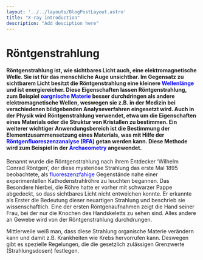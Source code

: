 ```yaml
---
layout: '../../layouts/BlogPostLayout.astro'
title: "X-ray introduction"
description: "Add desciption here"
---
```

# Röntgenstrahlung

#### Röntgenstrahlung ist, wie sichtbares Licht auch, eine elektromagnetische Welle. Sie ist für das menschliche Auge unsichtbar. Im Gegensatz zu sichtbarem Licht besitzt die Röntgenstrahlung eine kleinere <span style="color:blue">Wellenlänge </span>und ist energiereicher. Diese Eigenschaften lassen Röntgenstrahlung, zum Beispiel <span style="color:blue">oargnische Materie </span> besser durchdringen als andere elektromagnetische Wellen, weswegen sie z.B. in der Medizin bei verschiedenen bildgebenden Analyseverfahren eingesetzt wird. Auch in der Physik wird Röntgenstrahlung verwendet, etwa um die Eigenschaften eines Materials oder die Struktur von Kristallen zu bestimmen. Ein weiterer wichtiger Anwendungsbereich ist die Bestimmung der Elementzusammensetzung eines Materials, was mit Hilfe der <span style="color:blue">Röntgenfluoreszenzanalyse (RFA) </span> getan werden kann. Diese Methode wird zum Beispiel in der <span style="color:blue">Archaeometry</span> angewendet.

Benannt wurde die Röntgenstrahlung nach ihrem Entdecker ‘Wilhelm Conrad Röntgen’, der diese mysteriöse Strahlung das erste Mal 1895 beobachtete, als <span style="color:blue">fluoreszenzfahige</span> Gegenstände nahe einer experimentellen Kathodenstrahlröhre zu leuchten begannen. Das Besondere hierbei, die Röhre hatte er vorher mit schwarzer Pappe abgedeckt, so dass sichtbares Licht nicht entweichen konnte. Er erkannte als Erster die Bedeutung dieser neuartigen Strahlung und beschrieb sie wissenschaftlich. Eine der ersten Röntgenaufnahmen zeigt die Hand seiner Frau, bei der nur die Knochen des Handskeletts zu sehen sind. Alles andere an Gewebe wird von der Röntgenstrahlung durchdrungen.

Mittlerweile weiß man, dass diese Strahlung organische Materie verändern kann und damit z.B. Krankheiten wie Krebs hervorrufen kann. Deswegen gibt es spezielle Regelungen, die die gesetzlich zulässigen Grenzwerte (Strahlungsdosen) festlegen.
